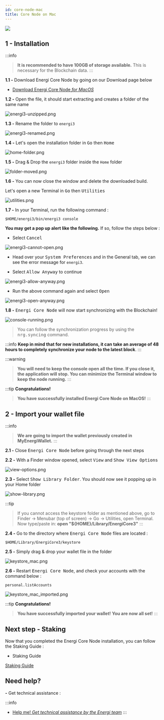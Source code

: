 ```yaml
---
id: core-node-mac
title: Core Node on Mac
---
```


![](../assets/images/core-node/mac.png)

## 1 - Installation

:::info
> **It is recommended to have 100GB of storage available.** This is necessary for the Blockchain data.
:::

**1.1 -** Download Energi Core Node by going on our Download page below

- [Download Energi Core Node *for MacOS*](../03-downloads/core-node.md#MacOS)

**1.2 -** Open the file, it should start extracting and creates a folder of the same name

![energi3-unzipped.png](../assets/images/core-node/energi3-unzipped.png)

**1.3 -** Rename the folder to `energi3`

![energi3-renamed.png](../assets/images/core-node/energi3-renamed.png)

**1.4 -** Let's open the installation folder in <kbd>Go</kbd> then <kbd>Home</kbd>

![home-folder.png](../assets/images/core-node/home-folder.png)

**1.5 -** Drag & Drop the `energi3` folder inside the `Home` folder

![folder-moved.png](../assets/images/core-node/folder-moved.png)

**1.6 -** You can now close the window and delete the downloaded build.

Let's open a new Terminal in <kbd>Go</kbd> then <kbd>Utilities</kbd>

![utilities.png](../assets/images/core-node/utilities.png)

**1.7 -** In your Terminal, run the following command :

```
$HOME/energi3/bin/energi3 console
```

**You may get a pop up alert like the following.** If so, follow the steps below :

- Select <kbd>Cancel</kbd>

![energi3-cannot-open.png](../assets/images/core-node/energi3-cannot-open.png)

- Head over your <kbd>System Preferences</kbd> and in the General tab, we can see the error message for `energi3`.

- Select <kbd>Allow Anyway</kbd> to continue

![energi3-allow-anyway.png](../assets/images/core-node/energi3-allow-anyway.png)

- Run the above command again and select <kbd>Open</kbd>

![energi3-open-anyway.png](../assets/images/core-node/energi3-open-anyway.png)

**1.8 -** <kbd>Energi Core Node</kbd> will now start synchronizing with the Blockchain!

![console-running.png](../assets/images/core-node/console-running.png)

> You can follow the synchronization progress by using the <kbd>nrg.syncing</kbd> command.

:::info
**Keep in mind that for new installations, it can take an average of 48 hours to completely synchronize your node to the latest block**.
:::

:::warning
> **You will need to keep the console open all the time.
If you close it, the application will stop. You can minimize the Terminal window to keep the node running.**
:::

:::tip **Congratulations!**
> **You have successfully installed Energi Core Node on MacOS!**
:::

## 2 - Import your wallet file

:::info
> **We are going to import the wallet previously created in MyEnergiWallet.**
:::

**2.1 -** Close <kbd>Energi Core Node</kbd> before going through the next steps

**2.2 -** With a Finder window opened, select <kbd>View</kbd> and <kbd>Show View Options</kbd>

![view-options.png](../assets/images/core-node/view-options.png)

**2.3 -** Select <kbd>Show Library Folder</kbd>. You should now see it popping up in your Home folder

![show-library.png](../assets/images/core-node/show-library.png)

:::tip
> If you cannot access the keystore folder as mentioned above, go to Finder -> Menubar (top of screen) -> Go -> Utilities, open Terminal. Now type/paste in:
> **open "${HOME}/Library/EnergiCore3"**
:::

**2.4 -** Go to the directory where <kbd>Energi Core Node</kbd> files are located :

```
$HOME/Library/EnergiCore3/keystore
```

**2.5 -** Simply drag & drop your wallet file in the folder

![keystore_mac.png](../assets/images/core-node/keystore_mac.png)

**2.6 -** Restart <kbd>Energi Core Node</kbd>, and check your accounts with the command below :

```
personal.listAccounts
```

![keystore_mac_imported.png](../assets/images/core-node/keystore_mac_imported.png)

:::tip **Congratulations!**
> **You have successfully imported your wallet!**
**You are now all set!**
:::

## Next step - Staking

Now that you completed the Energi Core Node installation, you can follow the Staking Guide :

- Staking Guide

[Staking Guide](#)

## Need help?
**-** Get technical assistance :

:::info
- [Help me! *Get technical assistance by the Energi team*](#)
:::
